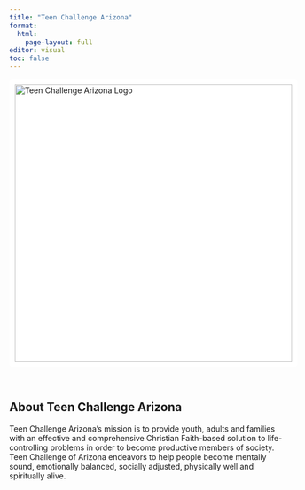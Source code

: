 ```yaml
---
title: "Teen Challenge Arizona"
format: 
  html:
    page-layout: full
editor: visual
toc: false
---
```



<style>
  /* Style the header text (optional) */
  header h1, header p {
    /* Set the text color to white or any color that contrasts with the background */
    color: white;
  }
</style>

<a href="teenChallengeAZ.qmd"> <img src="images/teenChallengeAZ.webp" alt="Teen Challenge Arizona Logo" id="responsiveImage" style="width: 500px;  margin: 0 auto; background-color: white; padding: 10px; border-radius: 5px;"/> </a>

<a href="https://tcaz.org/" target="_blank" rel="noopener noreferrer"> <i class="fa-solid fa-globe"></i> </a> <a href="https://www.facebook.com/TeenChallengeArizona" target="_blank" rel="noopener noreferrer"> <i class="fab fa-facebook"></i> </a> <a href="https://www.instagram.com/teenchallengeaz" target="_blank" rel="noopener noreferrer"> <i class="fa-brands fa-instagram"></i> </a> <a href="https://twitter.com/TeenChallengeAZ" target="_blank" rel="noopener noreferrer"> <i class="fa-brands fa-twitter"></i> </a> <a href="http://www.youtube.com/azteenchallenge" target="_blank" rel="noopener noreferrer"> <i class="fa-brands fa-youtube"></i> </a>


<br>

## About Teen Challenge Arizona

Teen Challenge Arizona's mission is to provide youth, adults and families with an effective and comprehensive Christian Faith-based solution to life-controlling problems in order to become productive members of society. Teen Challenge of Arizona endeavors to help people become mentally sound, emotionally balanced, socially adjusted, physically well and spiritually alive.

<div>
<a href="https://tcaz.org/" target="_blank" rel="noopener noreferrer"> <i class="fa-solid fa-globe"></i> </a> 
<a href="https://www.facebook.com/TeenChallengeArizona" target="_blank" rel="noopener noreferrer"> <i class="fab fa-facebook"></i> </a> <a href="https://www.instagram.com/teenchallengeaz" target="_blank" rel="noopener noreferrer"> <i class="fa-brands fa-instagram"></i> </a> <a href="https://twitter.com/TeenChallengeAZ" target="_blank" rel="noopener noreferrer"> <i class="fa-brands fa-twitter"></i> </a> <a href="http://www.youtube.com/azteenchallenge" target="_blank" rel="noopener noreferrer"> <i class="fa-brands fa-youtube"></i> </a>
</div>
